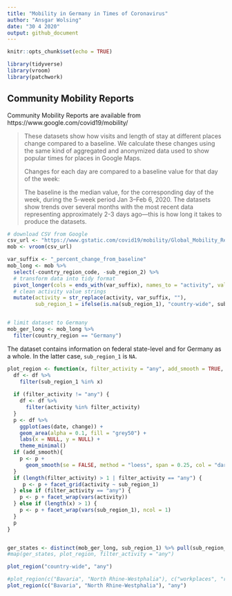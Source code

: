 ```yaml
---
title: "Mobility in Germany in Times of Coronavirus"
author: "Ansgar Wolsing"
date: "30 4 2020"
output: github_document
---
```


```r
knitr::opts_chunk$set(echo = TRUE)

library(tidyverse)
library(vroom)
library(patchwork)

```

## Community Mobility Reports

Community Mobility Reports are available from https://www.google.com/covid19/mobility/

> These datasets show how visits and length of stay at different places change compared to a baseline. We calculate these changes using the same kind of aggregated and anonymized data used to show popular times for places in Google Maps.
> 
> Changes for each day are compared to a baseline value for that day of the week:
> 
> The baseline is the median value, for the corresponding day of the week, during the 5-week period Jan 3–Feb 6, 2020.
The datasets show trends over several months with the most recent data representing approximately 2-3 days ago—this is how long it takes to produce the datasets.


```r

# download CSV from Google
csv_url <- "https://www.gstatic.com/covid19/mobility/Global_Mobility_Report.csv"
mob <- vroom(csv_url)

```


```r

var_suffix <- "_percent_change_from_baseline"
mob_long <- mob %>% 
  select(-country_region_code, -sub_region_2) %>% 
  # transform data into tidy format
  pivot_longer(cols = ends_with(var_suffix), names_to = "activity", values_to = "change") %>%
  # clean activity value strings
  mutate(activity = str_replace(activity, var_suffix, ""),
         sub_region_1 = ifelse(is.na(sub_region_1), "country-wide", sub_region_1))


# limit dataset to Germany
mob_ger_long <- mob_long %>% 
  filter(country_region == "Germany")


```


The dataset contains information on federal state-level and for Germany as a whole. In the latter case, `sub_region_1` is `NA`.


```r
plot_region <- function(x, filter_activity = "any", add_smooth = TRUE, df = mob_ger_long) {
  df <- df %>% 
    filter(sub_region_1 %in% x)
  
  if (filter_activity != "any") {
    df <- df %>% 
      filter(activity %in% filter_activity)
  }
  p <- df %>% 
    ggplot(aes(date, change)) +
    geom_area(alpha = 0.1, fill = "grey50") +
    labs(x = NULL, y = NULL) +
    theme_minimal()
  if (add_smooth){
    p <- p +
      geom_smooth(se = FALSE, method = "loess", span = 0.25, col = "darkgreen")
  }
  if (length(filter_activity) > 1 | filter_activity == "any") {
     p <- p + facet_grid(activity ~ sub_region_1)
  } else if (filter_activity == "any") {
    p <- p + facet_wrap(vars(activity))
  } else if (length(x) > 1) {
    p <- p + facet_wrap(vars(sub_region_1), ncol = 1)
  }
  p
}



```

```r

ger_states <- distinct(mob_ger_long, sub_region_1) %>% pull(sub_region_1)
#map(ger_states, plot_region, filter_activity = "any")

```


```r

plot_region("country-wide", "any")

```


```r

#plot_region(c("Bavaria", "North Rhine-Westphalia"), c("workplaces", "retail_and_recreation", "residential"))
plot_region(c("Bavaria", "North Rhine-Westphalia"), "any")


```


